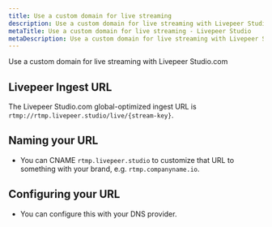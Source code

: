 ```yaml
---
title: Use a custom domain for live streaming
description: Use a custom domain for live streaming with Livepeer Studio
metaTitle: Use a custom domain for live streaming - Livepeer Studio
metaDescription: Use a custom domain for live streaming with Livepeer Studio
---
```


Use a custom domain for live streaming with Livepeer Studio.com

## Livepeer Ingest URL

The Livepeer Studio.com global-optimized ingest URL is
`rtmp://rtmp.livepeer.studio/live/{stream-key}`.

## Naming your URL
- You can CNAME `rtmp.livepeer.studio` to customize that URL to something with your
brand, e.g. `rtmp.companyname.io`. 

## Configuring your URL
- You can configure this with your DNS
provider.
